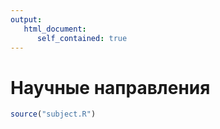 ```yaml
---
output:
   html_document:
      self_contained: true
---
```


# Научные направления {- #subject}

```r
source("subject.R")
```
